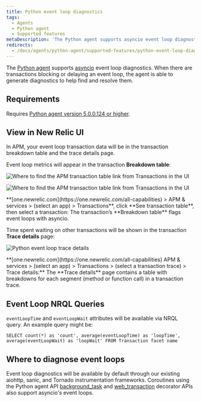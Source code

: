 ```yaml
---
title: Python event loop diagnostics
tags:
  - Agents
  - Python agent
  - Supported features
metaDescription: 'The Python agent supports asyncio event loop diagnostics, giving you insight into transactions delaying or blocking the completion of event loops.'
redirects:
  - /docs/agents/python-agent/supported-features/python-event-loop-diagnostics
---
```





The [Python agent](/docs/agents/python-agent/getting-started/introduction-new-relic-python) supports [asyncio](https://docs.python.org/3/library/asyncio.html) event loop diagnostics. When there are transactions blocking or delaying an event loop, the agent is able to generate diagnostics to help find and resolve them.

## Requirements

Requires [Python agent version 5.0.0.124 or higher](/docs/release-notes/agent-release-notes/python-release-notes).

## View in New Relic UI

In APM, your event loop transaction data will be in the transaction breakdown table and the trace details page.

Event loop metrics will appear in the transaction **Breakdown table**:

<img
  title="Find APM transaction table"
  alt="Where to find the APM transaction table link from Transactions in the UI"
  src={apmFindApmTransactionTable}
/>

<img
  title="Find APM transaction table"
  alt="Where to find the APM transaction table link from Transactions in the UI"
  src={apmTransactionTableBreakdown}
/>

<figcaption>
  **[one.newrelic.com](https://one.newrelic.com/all-capabilities) > APM & services > (select an app) > Transactions**,  click **See transaction table**, then select a transaction: The transaction’s **Breakdown table** flags event loops with asyncio.
</figcaption>

Time spent waiting on other transactions will be shown in the transaction **Trace details** page:

<img
  title="python-event-loop-trace-details.png"
  alt="Python event loop trace details"
  src={apmTransactionBreakdownPage}
/>

<figcaption>
  **[one.newrelic.com](https://one.newrelic.com/all-capabilities) APM & services > (select an app) > Transactions > (select a transaction trace) > Trace details:** The **Trace details** page contains a table with breakdowns for each segment (method or function call) in a transaction trace.
</figcaption>

## Event Loop NRQL Queries

`eventLoopTime` and `eventLoopWait` attributes will be available via NRQL query. An example query might be:

`SELECT count(*) as 'count', average(eventLoopTime) as 'loopTime', average(eventLoopWait) as 'loopWait' FROM Transaction facet name`

## Where to diagnose event loops

Event loop diagnostics will be available by default through our existing aiohttp, sanic, and Tornado instrumentation frameworks. Coroutines using the Python agent API [background_task](/docs/agents/python-agent/python-agent-api/background_task) and [web_transaction](/docs/agents/python-agent/python-agent-api/webtransaction) decorator APIs also support asyncio's event loops.
